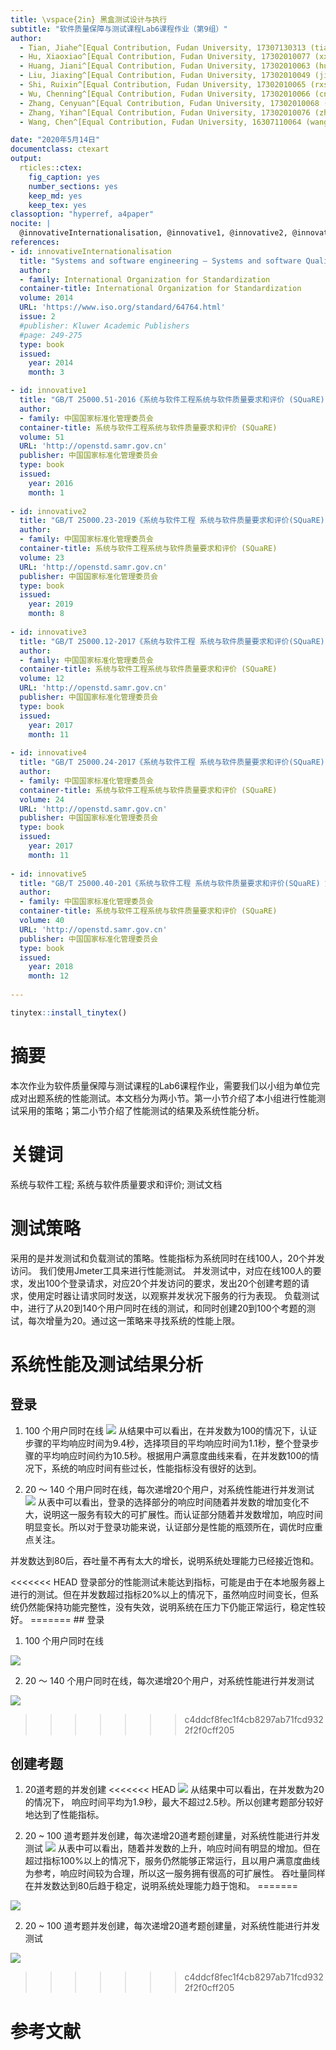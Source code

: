 ```yaml
---
title: \vspace{2in} 黑盒测试设计与执行
subtitle: "软件质量保障与测试课程Lab6课程作业（第9组）"
author:
  - Tian, Jiahe^[Equal Contribution, Fudan University, 17307130313 (tianjh17@fudan.edu.cn)]
  - Hu, Xiaoxiao^[Equal Contribution, Fudan University, 17302010077 (xxhu17@fudan.edu.cn)]
  - Huang, Jiani^[Equal Contribution, Fudan University, 17302010063 (huangjn17@fudan.edu.cn)]
  - Liu, Jiaxing^[Equal Contribution, Fudan University, 17302010049 (jiaxingliu17@fudan.edu.cn)]
  - Shi, Ruixin^[Equal Contribution, Fudan University, 17302010065 (rxshi17@fudan.edu.cn)]
  - Wu, Chenning^[Equal Contribution, Fudan University, 17302010066 (cnwu17@fudan.edu.cn)]
  - Zhang, Cenyuan^[Equal Contribution, Fudan University, 17302010068 (cenyuanzhang17@fudan.edu.cn)]
  - Zhang, Yihan^[Equal Contribution, Fudan University, 17302010076 (zhangyihan17@fudan.edu.cn)]
  - Wang, Chen^[Equal Contribution, Fudan University, 16307110064 (wangc16@fudan.edu.cn)]

date: "2020年5月14日"
documentclass: ctexart
output:
  rticles::ctex:
    fig_caption: yes
    number_sections: yes
    keep_md: yes
    keep_tex: yes
classoption: "hyperref, a4paper"
nocite: |
  @innovativeInternationalisation, @innovative1, @innovative2, @innovative3, @innovative4, @innovative5, @innovative6, @innovative7, @innovative8, @innovative9, @innovative10, @innovative11, @innovative12, @innovative13, @innovative14, @innovative15, @innovative16
references:
- id: innovativeInternationalisation
  title: "Systems and software engineering — Systems and software Quality Requirements and Evaluation (SQuaRE) — Guide to SQuaRE"
  author:
  - family: International Organization for Standardization
  container-title: International Organization for Standardization
  volume: 2014
  URL: 'https://www.iso.org/standard/64764.html'
  issue: 2
  #publisher: Kluwer Academic Publishers
  #page: 249-275
  type: book
  issued:
    year: 2014
    month: 3

- id: innovative1
  title: "GB/T 25000.51-2016《系统与软件工程系统与软件质量要求和评价 (SQuaRE) 第 51 部分 : 就绪可用软件产品 (RUSP) 的质量要求和测试细则》"
  author:
  - family: 中国国家标准化管理委员会
  container-title: 系统与软件工程系统与软件质量要求和评价 (SQuaRE)
  volume: 51
  URL: 'http://openstd.samr.gov.cn'
  publisher: 中国国家标准化管理委员会
  type: book
  issued:
    year: 2016
    month: 1
    
- id: innovative2
  title: "GB/T 25000.23-2019《系统与软件工程 系统与软件质量要求和评价(SQuaRE) 第23部分：系统与软件产品质量测量》"
  author:
  - family: 中国国家标准化管理委员会
  container-title: 系统与软件工程系统与软件质量要求和评价 (SQuaRE)
  volume: 23
  URL: 'http://openstd.samr.gov.cn'
  publisher: 中国国家标准化管理委员会
  type: book
  issued:
    year: 2019
    month: 8
    
- id: innovative3
  title: "GB/T 25000.12-2017《系统与软件工程 系统与软件质量要求和评价(SQuaRE) 第12部分：数据质量模型》"
  author:
  - family: 中国国家标准化管理委员会
  container-title: 系统与软件工程系统与软件质量要求和评价 (SQuaRE)
  volume: 12
  URL: 'http://openstd.samr.gov.cn'
  publisher: 中国国家标准化管理委员会
  type: book
  issued:
    year: 2017
    month: 11
    
- id: innovative4
  title: "GB/T 25000.24-2017《系统与软件工程 系统与软件质量要求和评价(SQuaRE) 第24部分：数据质量测量》"
  author:
  - family: 中国国家标准化管理委员会
  container-title: 系统与软件工程系统与软件质量要求和评价 (SQuaRE)
  volume: 24
  URL: 'http://openstd.samr.gov.cn'
  publisher: 中国国家标准化管理委员会
  type: book
  issued:
    year: 2017
    month: 11
    
- id: innovative5
  title: "GB/T 25000.40-201《系统与软件工程 系统与软件质量要求和评价(SQuaRE) 第40部分：评价过程》"
  author:
  - family: 中国国家标准化管理委员会
  container-title: 系统与软件工程系统与软件质量要求和评价 (SQuaRE)
  volume: 40
  URL: 'http://openstd.samr.gov.cn'
  publisher: 中国国家标准化管理委员会
  type: book
  issued:
    year: 2018
    month: 12
    
---
```


```r
tinytex::install_tinytex()
```

\newpage

\LARGE

\begin{center}
\textbf{黑盒测试设计与执行}
\end{center}

\large
\begin{center}
\textbf{\emph{软件质量保障与测试课程Lab6课程作业}}
\end{center}

# 摘要 {-}

本次作业为软件质量保障与测试课程的Lab6课程作业，需要我们以小组为单位完成对出题系统的性能测试。本文档分为两小节。第一小节介绍了本小组进行性能测试采用的策略；第二小节介绍了性能测试的结果及系统性能分析。

# 关键词 {-}

系统与软件工程; 系统与软件质量要求和评价; 测试文档

\normalsize

\newpage

\tableofcontents

\newpage

# 测试策略
采用的是并发测试和负载测试的策略。性能指标为系统同时在线100人，20个并发访问。
我们使用Jmeter工具来进行性能测试。
并发测试中，对应在线100人的要求，发出100个登录请求，对应20个并发访问的要求，发出20个创建考题的请求，使用定时器让请求同时发送，以观察并发状况下服务的行为表现。
负载测试中，进行了从20到140个用户同时在线的测试，和同时创建20到100个考题的测试，每次增量为20。通过这一策略来寻找系统的性能上限。


# 系统性能及测试结果分析

## 登录

1. 100 个用户同时在线
![](resources/wcn/login_100.png)
从结果中可以看出，在并发数为100的情况下，认证步骤的平均响应时间为9.4秒，选择项目的平均响应时间为1.1秒，整个登录步骤的平均响应时间约为10.5秒。根据用户满意度曲线来看，在并发数100的情况下，系统的响应时间有些过长，性能指标没有很好的达到。

2. 20 ～ 140 个用户同时在线，每次递增20个用户，对系统性能进行并发测试
![](resources/wcn/login_aggregate.png)
从表中可以看出，登录的选择部分的响应时间随着并发数的增加变化不大，说明这一服务有较大的可扩展性。而认证部分随着并发数增加，响应时间明显变长。所以对于登录功能来说，认证部分是性能的瓶颈所在，调优时应重点关注。

并发数达到80后，吞吐量不再有太大的增长，说明系统处理能力已经接近饱和。

<<<<<<< HEAD
登录部分的性能测试未能达到指标，可能是由于在本地服务器上进行的测试。但在并发数超过指标20%以上的情况下，虽然响应时间变长，但系统仍然能保持功能完整性，没有失效，说明系统在压力下仍能正常运行，稳定性较好。
=======
## 登录

1. 100 个用户同时在线

![](resources/wcn/login_100.png)


2. 20 ～ 140 个用户同时在线，每次递增20个用户，对系统性能进行并发测试

![](resources/wcn/login_aggregate.png)

>>>>>>> c4ddcf8fec1f4cb8297ab71fcd9322f2f0cff205

## 创建考题

1. 20道考题的并发创建
<<<<<<< HEAD
![](resources/wcn/create_question_20.png)
从结果中可以看出，在并发数为20的情况下， 响应时间平均为1.9秒，最大不超过2.5秒。所以创建考题部分较好地达到了性能指标。

2. 20 ~ 100 道考题并发创建，每次递增20道考题创建量，对系统性能进行并发测试
![](resources/wcn/create_question_aggregate.png)
从表中可以看出，随着并发数的上升，响应时间有明显的增加。但在超过指标100%以上的情况下，服务仍然能够正常运行，且以用户满意度曲线为参考，响应时间较为合理，所以这一服务拥有很高的可扩展性。
吞吐量同样在并发数达到80后趋于稳定，说明系统处理能力趋于饱和。
=======

![](resources/wcn/create_question_20.png)


2. 20 ~ 100 道考题并发创建，每次递增20道考题创建量，对系统性能进行并发测试

![](resources/wcn/create_question_aggregate.png)


>>>>>>> c4ddcf8fec1f4cb8297ab71fcd9322f2f0cff205

\pagebreak

# 参考文献 {-}
